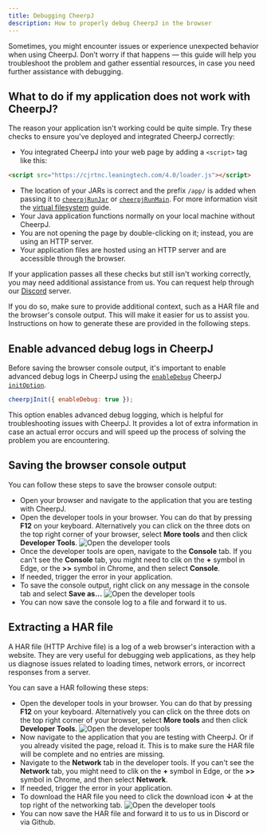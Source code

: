 ```yaml
---
title: Debugging CheerpJ
description: How to properly debug CheerpJ in the browser
---
```



Sometimes, you might encounter issues or experience unexpected behavior when using CheerpJ. Don’t worry if that happens — this guide will help you troubleshoot the problem and gather essential resources, in case you need further assistance with debugging.

## What to do if my application does not work with CheerpJ?

The reason your application isn't working could be quite simple. Try these checks to ensure you've deployed and integrated CheerpJ correctly:

- You integrated CheerpJ into your web page by adding a `<script>` tag like this:

```html
<script src="https://cjrtnc.leaningtech.com/4.0/loader.js"></script>
```

- The location of your JARs is correct and the prefix `/app/` is added when passing it to [`cheerpjRunJar`] or [`cheerpjRunMain`]. For more information visit the [virtual filesystem] guide.
- Your Java application functions normally on your local machine without CheerpJ.
- You are not opening the page by double-clicking on it; instead, you are using an HTTP server.
- Your application files are hosted using an HTTP server and are accessible through the browser.

If your application passes all these checks but still isn't working correctly, you may need additional assistance from us. You can request help through our <a href={DISCORD_URL} target="_blank">Discord</a> server.

If you do so, make sure to provide additional context, such as a HAR file and the browser's console output. This will make it easier for us to assist you. Instructions on how to generate these are provided in the following steps.

## Enable advanced debug logs in CheerpJ

Before saving the browser console output, it's important to enable advanced debug logs in CheerpJ using the [`enableDebug`] CheerpJ [`initOption`].

```js
cheerpjInit({ enableDebug: true });
```

This option enables advanced debug logging, which is helpful for troubleshooting issues with CheerpJ. It provides a lot of extra information in case an actual error occurs and will speed up the process of solving the problem you are encountering.

## Saving the browser console output

You can follow these steps to save the browser console output:

- Open your browser and navigate to the application that you are testing with CheerpJ.
- Open the developer tools in your browser. You can do that by pressing **F12** on your keyboard. Alternatively you can click on the three dots on the top right corner of your browser, select **More tools** and then click **Developer Tools**.
  ![Open the developer tools](/docs/cheerpj3/assets/open-dev-tools.png)
- Once the developer tools are open, navigate to the **Console** tab. If you can't see the **Console** tab, you might need to clik on the **+** symbol in Edge, or the **>>** symbol in Chrome, and then select **Console**.
- If needed, trigger the error in your application.
- To save the console output, right click on any message in the console tab and select **Save as…**
  ![Open the developer tools](/docs/cheerpj3/assets/save-console.png)
- You can now save the console log to a file and forward it to us.

## Extracting a HAR file

A HAR file (HTTP Archive file) is a log of a web browser's interaction with a website. They are very useful for debugging web applications, as they help us diagnose issues related to loading times, network errors, or incorrect responses from a server.

You can save a HAR following these steps:

- Open the developer tools in your browser. You can do that by pressing **F12** on your keyboard. Alternatively you can click on the three dots on the top right corner of your browser, select **More tools** and then click **Developer Tools**.
  ![Open the developer tools](/docs/cheerpj3/assets/open-dev-tools.png)
- Now navigate to the application that you are testing with CheerpJ. Or if you already visited the page, reload it. This is to make sure the HAR file will be complete and no entries are missing.
- Navigate to the **Network** tab in the developer tools. If you can't see the **Network** tab, you might need to clik on the **+** symbol in Edge, or the **>>** symbol in Chrome, and then select **Network**.
- If needed, trigger the error in your application.
- To download the HAR file you need to click the download icon **↓** at the top right of the networking tab.
  ![Open the developer tools](/docs/cheerpj3/assets/network-tab.png)
- You can now save the HAR file and forward it to us to us in Discord or via Github.

[`cheerpjRunJar`]: /docs/reference/cheerpjRunJar
[`cheerpjRunMain`]: /docs/reference/cheerpjRunMain
[virtual filesystem]: /docs/guides/File-System-support
[`enableDebug`]: /docs/reference/cheerpjInit#enableDebug
[`initOption`]: /docs/reference/cheerpjInit
